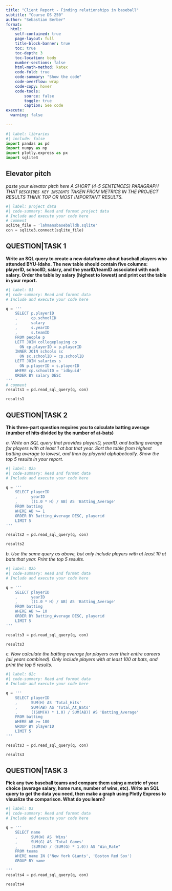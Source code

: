 ```yaml
---
title: "Client Report - Finding relationships in baseball"
subtitle: "Course DS 250"
author: "Sebastian Berber"
format:
  html:
    self-contained: true
    page-layout: full
    title-block-banner: true
    toc: true
    toc-depth: 3
    toc-location: body
    number-sections: false
    html-math-method: katex
    code-fold: true
    code-summary: "Show the code"
    code-overflow: wrap
    code-copy: hover
    code-tools:
        source: false
        toggle: true
        caption: See code
execute: 
  warning: false
    
---
```


```python
#| label: libraries
#| include: false
import pandas as pd
import numpy as np
import plotly.express as px
import sqlite3
```


## Elevator pitch

_paste your elevator pitch here_
_A SHORT (4-5 SENTENCES) PARAGRAPH THAT `DESCRIBES KEY INSIGHTS` TAKEN FROM METRICS IN THE PROJECT RESULTS THINK TOP OR MOST IMPORTANT RESULTS._

```python
#| label: project data
#| code-summary: Read and format project data
# Include and execute your code here
# comment
sqlite_file = 'lahmansbaseballdb.sqlite'
con = sqlite3.connect(sqlite_file)
```

## QUESTION|TASK 1

__Write an SQL query to create a new dataframe about baseball players who attended BYU-Idaho. The new table should contain five columns: playerID, schoolID, salary, and the yearID/teamID associated with each salary. Order the table by salary (highest to lowest) and print out the table in your report.__

```python
#| label: Q1
#| code-summary: Read and format data
# Include and execute your code here

q = '''
    SELECT p.playerID
    ,      cp.schoolID
    ,      salary
    ,      s.yearID
    ,      s.teamID
    FROM people p
    LEFT JOIN collegeplaying cp
      ON cp.playerID = p.playerID
    INNER JOIN schools sc
      ON sc.schoolID = cp.schoolID
    LEFT JOIN salaries s
      ON p.playerID = s.playerID
    WHERE cp.schoolID = 'idbyuid'
    ORDER BY salary DESC
'''
# comment
results1 = pd.read_sql_query(q, con)

results1

```


## QUESTION|TASK 2

__This three-part question requires you to calculate batting average (number of hits divided by the number of at-bats)__

_a. Write an SQL query that provides playerID, yearID, and batting average for players with at least 1 at bat that year. Sort the table from highest batting average to lowest, and then by playerid alphabetically. Show the top 5 results in your report._

```python
#| label: Q2a
#| code-summary: Read and format data
# Include and execute your code here

q = '''
    SELECT playerID
    ,      yearID
    ,      ((1.0 * H) / AB) AS 'Batting_Average'
    FROM batting
    WHERE AB >= 1
    ORDER BY Batting_Average DESC, playerid
    LIMIT 5
'''

results2 = pd.read_sql_query(q, con)

results2
```


_b. Use the same query as above, but only include players with at least 10 at bats that year. Print the top 5 results._

```python
#| label: Q2b
#| code-summary: Read and format data
# Include and execute your code here

q = '''
    SELECT playerID
    ,      yearID
    ,      ((1.0 * H) / AB) AS 'Batting_Average'
    FROM batting
    WHERE AB >= 10
    ORDER BY Batting_Average DESC, playerid
    LIMIT 5
'''

results3 = pd.read_sql_query(q, con)

results3

```

_c. Now calculate the batting average for players over their entire careers (all years combined). Only include players with at least 100 at bats, and print the top 5 results._

```python
#| label: Q2c
#| code-summary: Read and format data
# Include and execute your code here

q = '''
    SELECT playerID
    ,      SUM(H) AS 'Total_Hits'
    ,      SUM(AB) AS 'Total_At_Bats'
    ,      ((SUM(H) * 1.0) / SUM(AB)) AS 'Batting_Average'
    FROM batting
    WHERE AB >= 100
    GROUP BY playerID
    LIMIT 5
'''

results3 = pd.read_sql_query(q, con)

results3


```


## QUESTION|TASK 3

__Pick any two baseball teams and compare them using a metric of your choice (average salary, home runs, number of wins, etc). Write an SQL query to get the data you need, then make a graph using Plotly Express to visualize the comparison. What do you learn?__


```python
#| label: Q3
#| code-summary: Read and format data
# Include and execute your code here

q = '''
    SELECT name
    ,      SUM(W) AS 'Wins'
    ,      SUM(G) AS 'Total Games'
    ,      (SUM(W) / (SUM(G) * 1.0)) AS "Win_Rate"
    FROM teams
    WHERE name IN ('New York Giants', 'Boston Red Sox')
    GROUP BY name

'''
results4 = pd.read_sql_query(q, con)

results4
```


